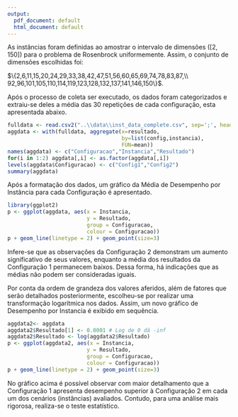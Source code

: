 ```yaml
---
output:
  pdf_document: default
  html_document: default
---
```


As instâncias foram definidas ao amostrar o intervalo de dimensões $([2,150])$ para o problema de Rosenbrock uniformemente. Assim, o conjunto de dimensões escolhidas foi:

$\{2,6,11,15,20,24,29,33,38,42,47,51,56,60,65,69,74,78,83,87,\\
92,96,101,105,110,114,119,123,128,132,137,141,146,150\}$. 

Após o processo de coleta ser executado, os dados foram categorizados e extraiu-se deles a média das 30 repetições de cada configuração, esta apresentada abaixo.

```r
fulldata <- read.csv2("..\\data\\inst_data_complete.csv", sep=';', header = TRUE)
aggdata <- with(fulldata, aggregate(x=resultado,
                                    by=list(config,instancia),
                                    FUN=mean))
names(aggdata) <- c("Configuracao","Instancia","Resultado")
for(i in 1:2) aggdata[,i] <- as.factor(aggdata[,i])
levels(aggdata$Configuracao) <- c("Config1","Config2")
summary(aggdata)
```

Após a formatação dos dados, um gráfico da Média de Desempenho por Instância para cada Configuração é apresentado.
```r
library(ggplot2)
p <- ggplot(aggdata, aes(x = Instancia, 
                         y = Resultado, 
                         group = Configuracao, 
                         colour = Configuracao))
p + geom_line(linetype = 2) + geom_point(size=3)
```

Infere-se que as observações da Configuração 2 demonstram um aumento significativo de seus valores, enquanto a média dos resultados da Configuração 1 permanecem baixos. Dessa forma, há indicações que as médias não podem ser consideradas iguais.

Por conta da ordem de grandeza dos valores aferidos, além de fatores que serão detalhados posteriormente, escolheu-se por realizar uma transformação logarítmica nos dados. Assim, um novo gráfico de Desempenho por Instancia é exibido em sequência.

```r
aggdata2<- aggdata
aggdata2$Resultado[1] <- 0.0001 # Log de 0 dá -inf
aggdata2$Resultado <- log(aggdata2$Resultado)
p <- ggplot(aggdata2, aes(x = Instancia, 
                         y = Resultado, 
                         group = Configuracao, 
                         colour = Configuracao))
p + geom_line(linetype = 2) + geom_point(size=3)
```

No gráfico acima é possível observar com maior detalhamento que a Configuração 1 apresenta desempenho superior à Configuração 2 em cada um dos cenários (instâncias) avaliados. Contudo, para uma análise mais rigorosa, realiza-se o teste estatístico.